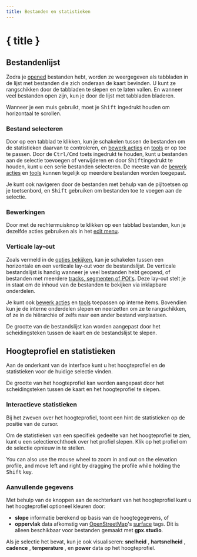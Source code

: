 ```yaml
---
title: Bestanden en statistieken
---
```


<script>
</script>

# { title }

## Bestandenlijst

Zodra je [opened](./menu/bestand) bestanden hebt, worden ze weergegeven als tabbladen in de lijst met bestanden die zich onderaan de kaart bevinden.
U kunt ze rangschikken door de tabbladen te slepen en te laten vallen.
En wanneer veel bestanden open zijn, kun je door de lijst met tabbladen bladeren.

<DocsNote>

Wanneer je een muis gebruikt, moet je <kbd>Shift</kbd> ingedrukt houden om horizontaal te scrollen.

</DocsNote>

### Bestand selecteren

Door op een tabblad te klikken, kun je schakelen tussen de bestanden om de statistieken daarvan te controleren, en [bewerk acties](./menu/edit) en [tools](./toolbar/) er op toe te passen.
Door de <kbd>Ctrl/Cmd</kbd> toets ingedrukt te houden, kunt u bestanden aan de selectie toevoegen of verwijderen en door <kbd>Shift</kbd>ingedrukt te houden, kunt u een serie bestanden selecteren.
De meeste van de [bewerk acties](./menu/edit) en [tools](./toolbar/) kunnen tegelijk op meerdere bestanden worden toegepast.

<DocsNote>

Je kunt ook navigeren door de bestanden met behulp van de pijltoetsen op je toetsenbord, en <kbd>Shift</kbd> gebruiken om bestanden toe te voegen aan de selectie.

</DocsNote>

### Bewerkingen

Door met de rechtermuisknop te klikken op een tabblad bestanden, kun je dezelfde acties gebruiken als in het [edit menu](./menu/edit).

### Verticale lay-out

Zoals vermeld in de [opties bekijken](./menu/view), kan je schakelen tussen een horizontale en een verticale lay-out voor de bestandslijst.
De verticale bestandslijst is handig wanneer je veel bestanden hebt geopend, of bestanden met meerdere [tracks, segmenten of POI's](../gpx).
Deze lay-out stelt je in staat om de inhoud van de bestanden te bekijken via inklapbare onderdelen.

Je kunt ook [bewerk acties](./menu/edit) en [tools](./toolbar/) toepassen op interne items.
Bovendien kun je de interne onderdelen slepen en neerzetten om ze te rangschikken, of ze in de hiërarchie of zelfs naar een ander bestand verplaatsen.

<DocsNote>

De grootte van de bestandslijst kan worden aangepast door het scheidingsteken tussen de kaart en de bestandslijst te slepen.

</DocsNote>

## Hoogteprofiel en statistieken

Aan de onderkant van de interface kunt u het hoogteprofiel en de statistieken voor de huidige selectie vinden.

<DocsNote>

De grootte van het hoogteprofiel kan worden aangepast door het scheidingsteken tussen de kaart en het hoogteprofiel te slepen.

</DocsNote>

### Interactieve statistieken

Bij het zweven over het hoogteprofiel, toont een hint de statistieken op de positie van de cursor.

Om de statistieken van een specifiek gedeelte van het hoogteprofiel te zien, kunt u een selectierechthoek over het profiel slepen.
Klik op het profiel om de selectie opnieuw in te stellen.

You can also use the mouse wheel to zoom in and out on the elevation profile, and move left and right by dragging the profile while holding the <kbd>Shift</kbd> key.

### Aanvullende gegevens

Met behulp van de knoppen aan de rechterkant van het hoogteprofiel kunt u het hoogteprofiel optioneel kleuren door:

- **slope** <TriangleRight size="16" class="inline-block" style="margin-bottom: 2px" /> informatie berekend op basis van de hoogtegegevens, of
- **oppervlak** <BrickWall size="16" class="inline-block" style="margin-bottom: 2px" /> data afkomstig van <a href="https://www.openstreetmap.org/" target="_blank">OpenStreetMap</a>'s <a href="https://wiki.openstreetmap.org/wiki/Key:surface" target="_blank">surface</a> tags.
  Dit is alleen beschikbaar voor bestanden gemaakt met **gpx.studio**.

Als je selectie het bevat, kun je ook visualiseren: **snelheid** <Zap size="16" class="inline-block" style="margin-bottom: 2px" />, **hartsnelheid** <HeartPulse size="16" class="inline-block" style="margin-bottom: 2px" />, **cadence** <Orbit size="16" class="inline-block" style="margin-bottom: 2px" />, **temperature** <Thermometer size="16" class="inline-block" style="margin-bottom: 2px" />, en **power** <SquareActivity size="16" class="inline-block" style="margin-bottom: 2px" /> data op het hoogteprofiel.
